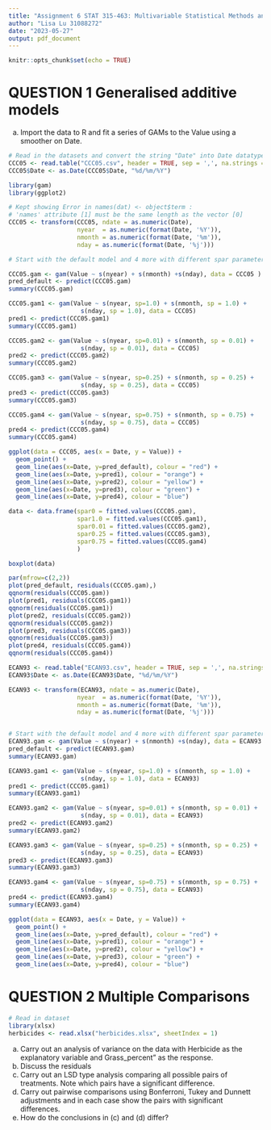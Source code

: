```yaml
---
title: "Assignment 6 STAT 315-463: Multivariable Statistical Methods and Applications"
author: "Lisa Lu 31088272"
date: "2023-05-27"
output: pdf_document
---
```


```r
knitr::opts_chunk$set(echo = TRUE)
```

# QUESTION 1 Generalised additive models

a) Import the data to R and fit a series of GAMs to the Value using a smoother on Date.
```r
# Read in the datasets and convert the string "Date" into Date datatype variables
CCC05 <- read.table("CCC05.csv", header = TRUE, sep = ',', na.strings = "na")
CCC05$Date <- as.Date(CCC05$Date, "%d/%m/%Y")
```


```r
library(gam)
library(ggplot2)

# Kept showing Error in names(dat) <- object$term : 
# 'names' attribute [1] must be the same length as the vector [0]
CCC05 <- transform(CCC05, ndate = as.numeric(Date),
                   nyear  = as.numeric(format(Date, '%Y')),
                   nmonth = as.numeric(format(Date, '%m')),
                   nday = as.numeric(format(Date, '%j')))

# Start with the default model and 4 more with different spar parameters

CCC05.gam <- gam(Value ~ s(nyear) + s(nmonth) +s(nday), data = CCC05 )
pred_default <- predict(CCC05.gam)
summary(CCC05.gam)

CCC05.gam1 <- gam(Value ~ s(nyear, sp=1.0) + s(nmonth, sp = 1.0) +
                    s(nday, sp = 1.0), data = CCC05)
pred1 <- predict(CCC05.gam1)
summary(CCC05.gam1)

CCC05.gam2 <- gam(Value ~ s(nyear, sp=0.01) + s(nmonth, sp = 0.01) +
                    s(nday, sp = 0.01), data = CCC05)
pred2 <- predict(CCC05.gam2)
summary(CCC05.gam2)

CCC05.gam3 <- gam(Value ~ s(nyear, sp=0.25) + s(nmonth, sp = 0.25) +
                    s(nday, sp = 0.25), data = CCC05)
pred3 <- predict(CCC05.gam3)
summary(CCC05.gam3)

CCC05.gam4 <- gam(Value ~ s(nyear, sp=0.75) + s(nmonth, sp = 0.75) +
                    s(nday, sp = 0.75), data = CCC05)
pred4 <- predict(CCC05.gam4)
summary(CCC05.gam4)

ggplot(data = CCC05, aes(x = Date, y = Value)) +
  geom_point() +
  geom_line(aes(x=Date, y=pred_default), colour = "red") +
  geom_line(aes(x=Date, y=pred1), colour = "orange") +
  geom_line(aes(x=Date, y=pred2), colour = "yellow") +
  geom_line(aes(x=Date, y=pred3), colour = "green") +
  geom_line(aes(x=Date, y=pred4), colour = "blue")
```
```r
data <- data.frame(spar0 = fitted.values(CCC05.gam),
                   spar1.0 = fitted.values(CCC05.gam1),
                   spar0.01 = fitted.values(CCC05.gam2),
                   spar0.25 = fitted.values(CCC05.gam3),
                   spar0.75 = fitted.values(CCC05.gam4)
                   )

boxplot(data)

par(mfrow=c(2,2))
plot(pred_default, residuals(CCC05.gam),)
qqnorm(residuals(CCC05.gam))
plot(pred1, residuals(CCC05.gam1))
qqnorm(residuals(CCC05.gam1))
plot(pred2, residuals(CCC05.gam2))
qqnorm(residuals(CCC05.gam2))
plot(pred3, residuals(CCC05.gam3))
qqnorm(residuals(CCC05.gam3))
plot(pred4, residuals(CCC05.gam4))
qqnorm(residuals(CCC05.gam4))
```

```r
ECAN93 <- read.table("ECAN93.csv", header = TRUE, sep = ',', na.strings = "na")
ECAN93$Date <- as.Date(ECAN93$Date, "%d/%m/%Y")

ECAN93 <- transform(ECAN93, ndate = as.numeric(Date),
                   nyear  = as.numeric(format(Date, '%Y')),
                   nmonth = as.numeric(format(Date, '%m')),
                   nday = as.numeric(format(Date, '%j')))


# Start with the default model and 4 more with different spar parameters
ECAN93.gam <- gam(Value ~ s(nyear) + s(nmonth) +s(nday), data = ECAN93 )
pred_default <- predict(ECAN93.gam)
summary(ECAN93.gam)

ECAN93.gam1 <- gam(Value ~ s(nyear, sp=1.0) + s(nmonth, sp = 1.0) +
                    s(nday, sp = 1.0), data = ECAN93)
pred1 <- predict(CCC05.gam1)
summary(ECAN93.gam1)

ECAN93.gam2 <- gam(Value ~ s(nyear, sp=0.01) + s(nmonth, sp = 0.01) +
                    s(nday, sp = 0.01), data = ECAN93)
pred2 <- predict(ECAN93.gam2)
summary(ECAN93.gam2)

ECAN93.gam3 <- gam(Value ~ s(nyear, sp=0.25) + s(nmonth, sp = 0.25) +
                    s(nday, sp = 0.25), data = ECAN93)
pred3 <- predict(ECAN93.gam3)
summary(ECAN93.gam3)

ECAN93.gam4 <- gam(Value ~ s(nyear, sp=0.75) + s(nmonth, sp = 0.75) +
                    s(nday, sp = 0.75), data = ECAN93)
pred4 <- predict(ECAN93.gam4)
summary(ECAN93.gam4)

ggplot(data = ECAN93, aes(x = Date, y = Value)) +
  geom_point() +
  geom_line(aes(x=Date, y=pred_default), colour = "red") +
  geom_line(aes(x=Date, y=pred1), colour = "orange") +
  geom_line(aes(x=Date, y=pred2), colour = "yellow") +
  geom_line(aes(x=Date, y=pred3), colour = "green") +
  geom_line(aes(x=Date, y=pred4), colour = "blue")
```


# QUESTION 2 Multiple Comparisons
```r
# Read in dataset
library(xlsx)
herbicides <- read.xlsx("herbicides.xlsx", sheetIndex = 1)
```


(a) Carry out an analysis of variance on the data with Herbicide as the explanatory variable and Grass_percent" as the response.
(b) Discuss the residuals
(c) Carry out an LSD type analysis comparing all possible pairs of treatments. Note which pairs have a significant difference.
(d) Carry out pairwise comparisons using Bonferroni, Tukey and Dunnett adjustments and in each case show the pairs with significant differences.
(e) How do the conclusions in (c) and (d) differ?
